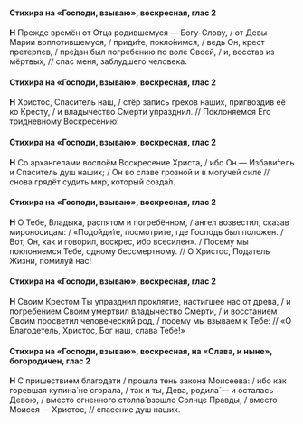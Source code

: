 #### Стихира на «Господи, взываю», воскресная, глас 2

**Н** Прежде времён от Отца родившемуся — Богу-Слову, / от Девы Марии воплотившемуся, / приди́те, покло́нимся, / ведь Он, крест претерпев, / пре́дан был погребению по воле Своей, / и, восстав из мёртвых, // спас меня, заблудшего человека.

#### Стихира на «Господи, взываю», воскресная, глас 2

**Н** Христос, Спаситель наш, / стёр запись грехов наших, пригвоздив её ко Кресту, / и владычество Смерти упразднил. // Поклоняемся Его тридневному Воскресению!

#### Стихира на «Господи, взываю», воскресная, глас 2

**Н** Со архангелами воспоём Воскресение Христа, / ибо Он — Избави́тель и Спаситель душ наших; / Он во славе грозной и в могучей силе // снова грядёт судить мир, который созда́л.

#### Стихира на «Господи, взываю», воскресная, глас 2

**Н** О Тебе, Владыка, распятом и погребённом, / ангел возвестил, сказав мироносицам: / «Подойди́те, посмотрите, где Господь был положен. / Вот, Он, как и говорил, воскрес, ибо всесилен». / Посему мы поклоняемся Тебе, одному бессмертному. // О Христос, Податель Жизни, помилуй нас!

#### Стихира на «Господи, взываю», воскресная, глас 2

**Н** Своим Крестом Ты упразднил проклятие, настигшее нас от древа, / и погребением Своим умертвил владычество Смерти, / и восстанием Своим просветил человеческий род, / посему мы взываем к Тебе: // «О Благодетель, Христос, Бог наш, слава Тебе!»

#### Стихира на «Господи, взываю», воскресная, на «Слава, и ныне», богородичен, глас 2

**Н** С пришествием благодати / прошла тень закона Моисеева: / ибо как горевшая купина́ не сгорала, / так и ты, Дева, родила́ — и осталась Девою, / вместо огненного столпа́ взошло Солнце Правды, / вместо Моисея — Христос, // спасение душ наших.
